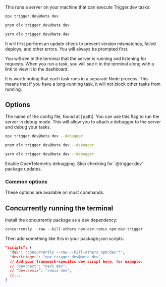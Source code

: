 
This runs a server on your machine that can execute Trigger.dev tasks:

<CodeGroup>

```bash npm
npx trigger.dev@beta dev
```

```bash pnpm
pnpm dlx trigger.dev@beta dev
```

```bash yarn
yarn dlx trigger.dev@beta dev
```

</CodeGroup>

It will first perform an update check to prevent version mismatches, failed deploys, and other errors. You will always be prompted first.

You will see in the terminal that the server is running and listening for requests. When you run a task, you will see it in the terminal along with a link to view it in the dashboard.

It is worth noting that each task runs in a separate Node process. This means that if you have a long-running task, it will not block other tasks from running.

## Options

<ParamField body="Config file" type="--config | -c">
  The name of the config file, found at [path].
</ParamField>

<ProjectRefOption />

<ParamField body="Debugger" type="--debugger">
  You can use this flag to run the server in debug mode. This will allow you to attach a debugger to the server and debug your tasks.

<CodeGroup>

```bash npm
npx trigger.dev@beta dev --debugger
```

```bash pnpm
pnpm dlx trigger.dev@beta dev --debugger
```

```bash yarn
yarn dlx trigger.dev@beta dev --debugger
```

</CodeGroup>
</ParamField>

<ParamField body="Debug OpenTelemetry" type="--debug-otel">
  Enable OpenTelemetry debugging.
</ParamField>

<ParamField body="Skip update check" type="--skip-update-check">
  Skip checking for `@trigger.dev` package updates.
</ParamField>

### Common options

These options are available on most commands.

<CommonOptions />

## Concurrently running the terminal

Install the concurrently package as a dev dependency:

```ts
concurrently --raw --kill-others npm:dev:remix npm:dev:trigger
```

Then add something like this in your package.json scripts:

```json
"scripts": {
  "dev": "concurrently --raw --kill-others npm:dev:*",
  "dev:trigger": "npx trigger.dev@beta dev",
  // Add your framework-specific dev script here, for example:
  // "dev:next": "next dev",
  // "dev:remix": "remix dev",
  //...
}
```
